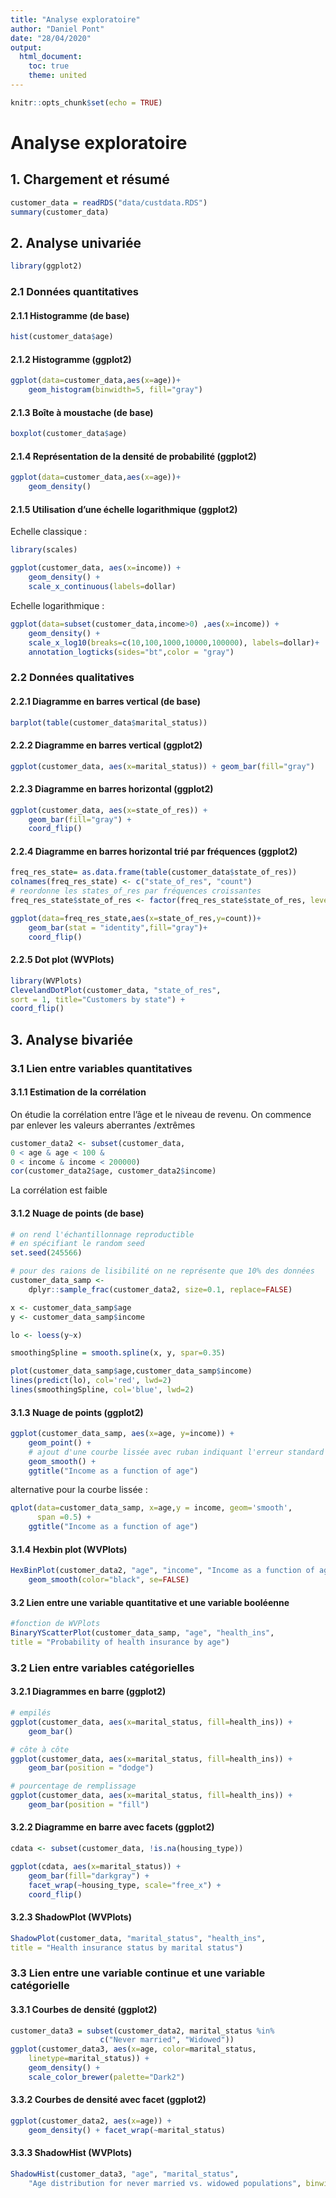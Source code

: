 ```yaml
---
title: "Analyse exploratoire"
author: "Daniel Pont"
date: "28/04/2020"
output:
  html_document:
    toc: true
    theme: united
---
```


```r
knitr::opts_chunk$set(echo = TRUE)
```

# Analyse exploratoire

## 1. Chargement et résumé

```r
customer_data = readRDS("data/custdata.RDS")
summary(customer_data)
```
## 2. Analyse univariée

```r
library(ggplot2)
```

### 2.1 Données quantitatives


#### 2.1.1 Histogramme (de base)
```r
hist(customer_data$age)    
```

#### 2.1.2 Histogramme (ggplot2)
```r
ggplot(data=customer_data,aes(x=age))+
    geom_histogram(binwidth=5, fill="gray")
```

#### 2.1.3 Boîte à moustache (de base)
```r
boxplot(customer_data$age)    
```

#### 2.1.4 Représentation de la densité de probabilité (ggplot2)
```r

ggplot(data=customer_data,aes(x=age))+
    geom_density()
```

#### 2.1.5 Utilisation d'une échelle logarithmique (ggplot2)

Echelle classique :

```r
library(scales)

ggplot(customer_data, aes(x=income)) + 
    geom_density() +
    scale_x_continuous(labels=dollar)
```

Echelle logarithmique :

```r
ggplot(data=subset(customer_data,income>0) ,aes(x=income)) +
    geom_density() +
    scale_x_log10(breaks=c(10,100,1000,10000,100000), labels=dollar)+       
    annotation_logticks(sides="bt",color = "gray")
```


### 2.2 Données qualitatives

#### 2.2.1 Diagramme en barres vertical (de base)
```r
barplot(table(customer_data$marital_status))
```

#### 2.2.2 Diagramme en barres vertical (ggplot2)
```r
ggplot(customer_data, aes(x=marital_status)) + geom_bar(fill="gray")    
```

#### 2.2.3 Diagramme en barres horizontal (ggplot2)
```r
ggplot(customer_data, aes(x=state_of_res)) +
    geom_bar(fill="gray") +
    coord_flip()    
```

#### 2.2.4 Diagramme en barres horizontal trié par fréquences (ggplot2)
```r
freq_res_state= as.data.frame(table(customer_data$state_of_res))
colnames(freq_res_state) <- c("state_of_res", "count")
# reordonne les states_of_res par fréquences croissantes
freq_res_state$state_of_res <- factor(freq_res_state$state_of_res, levels = freq_res_state$state_of_res[order(freq_res_state$count)])

ggplot(data=freq_res_state,aes(x=state_of_res,y=count))+
    geom_bar(stat = "identity",fill="gray")+
    coord_flip()    
```

#### 2.2.5 Dot plot (WVPlots)
```r
library(WVPlots)
ClevelandDotPlot(customer_data, "state_of_res",
sort = 1, title="Customers by state") +
coord_flip()
```

## 3. Analyse bivariée

### 3.1 Lien entre variables quantitatives

#### 3.1.1 Estimation de la corrélation

On étudie la corrélation entre l'âge et le niveau de revenu.
On commence par enlever les valeurs aberrantes /extrêmes
```r
customer_data2 <- subset(customer_data,
0 < age & age < 100 &
0 < income & income < 200000)
cor(customer_data2$age, customer_data2$income)
```
La corrélation est faible


#### 3.1.2 Nuage de points (de base)
```r
# on rend l'échantillonnage reproductible
# en spécifiant le random seed
set.seed(245566)

# pour des raions de lisibilité on ne représente que 10% des données
customer_data_samp <-
    dplyr::sample_frac(customer_data2, size=0.1, replace=FALSE)

x <- customer_data_samp$age
y <- customer_data_samp$income

lo <- loess(y~x)

smoothingSpline = smooth.spline(x, y, spar=0.35)

plot(customer_data_samp$age,customer_data_samp$income)
lines(predict(lo), col='red', lwd=2)
lines(smoothingSpline, col='blue', lwd=2)
```

#### 3.1.3 Nuage de points (ggplot2)
```r
ggplot(customer_data_samp, aes(x=age, y=income)) +
    geom_point() +
    # ajout d'une courbe lissée avec ruban indiquant l'erreur standard
    geom_smooth() +
    ggtitle("Income as a function of age")
```

alternative pour la courbe lissée :
```r
qplot(data=customer_data_samp, x=age,y = income, geom='smooth', 
      span =0.5) +
    ggtitle("Income as a function of age")
```

#### 3.1.4 Hexbin plot (WVPlots)
```r
HexBinPlot(customer_data2, "age", "income", "Income as a function of age") +
    geom_smooth(color="black", se=FALSE)
```



#### 3.2 Lien entre une variable quantitative et une variable booléenne
```r
#fonction de WVPlots
BinaryYScatterPlot(customer_data_samp, "age", "health_ins",
title = "Probability of health insurance by age")
```

### 3.2 Lien entre variables catégorielles

#### 3.2.1 Diagrammes en barre (ggplot2)


```r
# empilés
ggplot(customer_data, aes(x=marital_status, fill=health_ins)) +
    geom_bar()

# côte à côte
ggplot(customer_data, aes(x=marital_status, fill=health_ins)) +
    geom_bar(position = "dodge")

# pourcentage de remplissage
ggplot(customer_data, aes(x=marital_status, fill=health_ins)) +
    geom_bar(position = "fill")
```
#### 3.2.2 Diagramme en barre avec facets (ggplot2)

```r
cdata <- subset(customer_data, !is.na(housing_type))

ggplot(cdata, aes(x=marital_status)) +
    geom_bar(fill="darkgray") +
    facet_wrap(~housing_type, scale="free_x") +
    coord_flip()
```

#### 3.2.3 ShadowPlot (WVPlots)
```r
ShadowPlot(customer_data, "marital_status", "health_ins",
title = "Health insurance status by marital status")
```


### 3.3 Lien entre une variable continue et une variable catégorielle

#### 3.3.1 Courbes de densité (ggplot2)

```r
customer_data3 = subset(customer_data2, marital_status %in%
                    c("Never married", "Widowed"))
ggplot(customer_data3, aes(x=age, color=marital_status,
    linetype=marital_status)) +
    geom_density() + 
    scale_color_brewer(palette="Dark2")
```

#### 3.3.2 Courbes de densité avec facet (ggplot2)

```r
ggplot(customer_data2, aes(x=age)) +
    geom_density() + facet_wrap(~marital_status)
```

#### 3.3.3 ShadowHist (WVPlots)

```r
ShadowHist(customer_data3, "age", "marital_status",
    "Age distribution for never married vs. widowed populations", binwidth=5)
```

